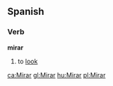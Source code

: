 ==Spanish==
===Verb===
'''mirar'''

# to [[look]]


{{W.es.v.conj.ar|mir}}

[[ca:Mirar]]
[[gl:Mirar]]
[[hu:Mirar]]
[[pl:Mirar]]